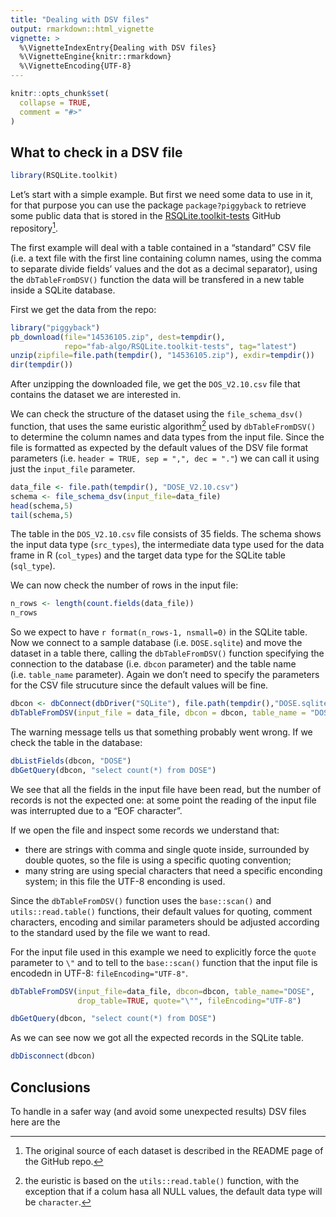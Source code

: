 ```yaml
---
title: "Dealing with DSV files"
output: rmarkdown::html_vignette
vignette: >
  %\VignetteIndexEntry{Dealing with DSV files}
  %\VignetteEngine{knitr::rmarkdown}
  %\VignetteEncoding{UTF-8}
---
```


```r
knitr::opts_chunk$set(
  collapse = TRUE,
  comment = "#>"
)
```

## What to check in a DSV file

```r
library(RSQLite.toolkit)
```

Let's start with a simple example. But first we need some data to
use in it, for that purpose you can use the package `package?piggyback`
to retrieve some public data that is stored in the
[RSQLite.toolkit-tests](https://github.com/fab-algo/RSQLite.toolkit-tests)
GitHub repository[^1].

The first example will deal with a table contained in a "standard" CSV file
(i.e. a text file with the first line containing column names, using the
comma to separate divide fields' values and the dot as a decimal separator),
using the `dbTableFromDSV()` function the data will be transfered in a new
table inside a SQLite database.

First we get the data from the repo:

```r
library("piggyback")
pb_download(file="14536105.zip", dest=tempdir(),
            repo="fab-algo/RSQLite.toolkit-tests", tag="latest")
unzip(zipfile=file.path(tempdir(), "14536105.zip"), exdir=tempdir())
dir(tempdir())
```

After unzipping the downloaded file, we get the `DOS_V2.10.csv` file that
contains the dataset we are interested in.

We can check the structure of the dataset using the `file_schema_dsv()` function,
that uses the same euristic algorithm[^2] used by `dbTableFromDSV()` to
determine the column names and data types from the input file. Since the file
is formatted as expected by the default values of the DSV file format parameters
(i.e. `header = TRUE, sep = ",", dec = "."`) we can call it using just the 
`input_file` parameter.


```r
data_file <- file.path(tempdir(), "DOSE_V2.10.csv")
schema <- file_schema_dsv(input_file=data_file)
head(schema,5)
tail(schema,5)
```


The table in the `DOS_V2.10.csv` file consists of 35 fields. The schema shows
the input data type (`src_types`), the intermediate data type used for the 
data frame in R (`col_types`) and the target data type for the SQLite table 
(`sql_type`).

We can now check the number of rows in the input file:


```r
n_rows <- length(count.fields(data_file))
n_rows
```

So we expect to have `r format(n_rows-1, nsmall=0)` in the SQLite table.
Now we connect to a sample database (i.e. `DOSE.sqlite`) and move the
dataset in a table there, calling the `dbTableFromDSV()` function specifying 
the connection to the database (i.e.  `dbcon` parameter) and the table name 
(i.e. `table_name` parameter). Again we don't need to specify the parameters
for the CSV file strucuture since the default values will be fine.

```r
dbcon <- dbConnect(dbDriver("SQLite"), file.path(tempdir(),"DOSE.sqlite"))
dbTableFromDSV(input_file = data_file, dbcon = dbcon, table_name = "DOSE")
```

The warning message tells us that something probably went wrong. If we check 
the table in the database:

```r
dbListFields(dbcon, "DOSE")
dbGetQuery(dbcon, "select count(*) from DOSE")
```

We see that all the fields in the input file have been read, but the number
of records is not the expected one: at some point the reading of the input file
was interrupted due to a "EOF character".

If we open the file and inspect some records we understand that:

- there are strings with comma and single quote inside, surrounded by 
  double quotes, so the file is using a specific quoting convention;
- many string are using special characters that need a specific enconding 
  system; in this file the UTF-8 enconding is used.

Since the `dbTableFromDSV()` function uses the `base::scan()` and 
`utils::read.table()` functions, their default values for quoting, comment
characters, encoding and similar parameters should be adjusted according
to the standard used by the file we want to read. 

For the input file used in this example we need to explicitly force the 
`quote` parameter to `\"` and to tell to the `base::scan()` function that
the input file is encodedn in UTF-8: `fileEncoding="UTF-8"`.


```r
dbTableFromDSV(input_file=data_file, dbcon=dbcon, table_name="DOSE",
               drop_table=TRUE, quote="\"", fileEncoding="UTF-8")

dbGetQuery(dbcon, "select count(*) from DOSE")
```

As we can see now we got all the expected records in the SQLite table.

```r
dbDisconnect(dbcon)
```

## Conclusions

To handle in a safer way (and avoid some unexpected results) DSV files here are
the 



[^1]: The original source of each dataset is described in the README page of the GitHub repo.
[^2]: the euristic is based on the `utils::read.table()` function, with the exception that if a colum hasa all NULL values, the default data type will be `character`.

